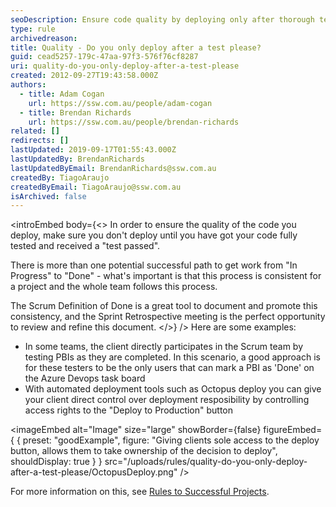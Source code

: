 ```yaml
---
seoDescription: Ensure code quality by deploying only after thorough testing and receiving a "test passed" result.
type: rule
archivedreason:
title: Quality - Do you only deploy after a test please?
guid: cead5257-179c-47aa-97f3-576f76cf8287
uri: quality-do-you-only-deploy-after-a-test-please
created: 2012-09-27T19:43:58.000Z
authors:
  - title: Adam Cogan
    url: https://ssw.com.au/people/adam-cogan
  - title: Brendan Richards
    url: https://ssw.com.au/people/brendan-richards
related: []
redirects: []
lastUpdated: 2019-09-17T01:55:43.000Z
lastUpdatedBy: BrendanRichards
lastUpdatedByEmail: BrendanRichards@ssw.com.au
createdBy: TiagoAraujo
createdByEmail: TiagoAraujo@ssw.com.au
isArchived: false
---
```


<introEmbed
  body={<>
In order to ensure the quality of the code you deploy, make sure you don't deploy until you have got your code fully tested and received a "test passed".

There is more than one potential successful path to get work from "In Progress" to "Done" - what's important is that this process is consistent for a project and the whole team follows this process.

The Scrum Definition of Done is a great tool to document and promote this consistency, and the Sprint Retrospective meeting is the perfect opportunity to review and refine this document.
  </>}
/>
Here are some examples:

* In some teams, the client directly participates in the Scrum team by testing PBIs as they are completed. In this scenario, a good approach is for these testers to be the only users that can mark a PBI as 'Done' on the Azure Devops task board
* With automated deployment tools such as Octopus deploy you can give your client direct control over deployment resposibility by controlling access rights to the "Deploy to Production" button

<imageEmbed
  alt="Image"
  size="large"
  showBorder={false}
  figureEmbed={ {
    preset: "goodExample",
    figure: "Giving clients sole access to the deploy button, allows them to take ownership of the decision to deploy",
    shouldDisplay: true
  } }
  src="/uploads/rules/quality-do-you-only-deploy-after-a-test-please/OctopusDeploy.png"
/>

For more information on this, see [Rules to Successful Projects](/do-you-conduct-a-test-please-internally-and-then-with-the-client).
